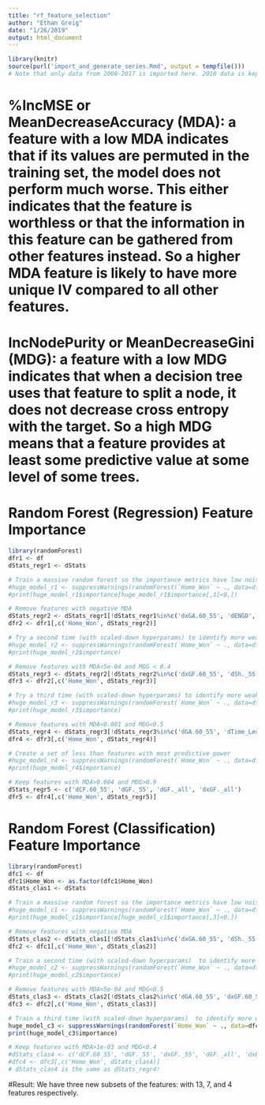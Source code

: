 ```yaml
---
title: "rf_feature_selection"
author: "Ethan Greig"
date: "1/26/2019"
output: html_document
---
```


```r
library(knitr)
source(purl('import_and_generate_series.Rmd', output = tempfile()))
# Note that only data from 2008-2017 is imported here. 2018 data is kept as a holdout set
```

# %IncMSE or MeanDecreaseAccuracy (MDA): a feature with a low MDA indicates that if its values are permuted in the training set, the model does not perform much worse. This either indicates that the feature is worthless or that the information in this feature can be gathered from other features instead. So a higher MDA feature is likely to have more unique IV compared to all other features.

# IncNodePurity or MeanDecreaseGini (MDG): a feature with a low MDG indicates that when a decision tree uses that feature to split a node, it does not decrease cross entropy with the target. So a high MDG means that a feature provides at least some predictive value at some level of some trees.

# Random Forest (Regression) Feature Importance
```r
library(randomForest)
dfr1 <- df
dStats_regr1 <- dStats

# Train a massive random forest so the importance metrics have low noise
#huge_model_r1 <- suppressWarnings(randomForest(`Home_Won` ~ ., data=dfr1, ntree=1000000, mtry=6, nodesize=60, importance=TRUE))
#print(huge_model_r1$importance[huge_model_r1$importance[,1]<0,])

# Remove features with negative MDA
dStats_regr2 <- dStats_regr1[!dStats_regr1%in%c('dxGA.60_55', 'dENGD', 'dGF.60_all', 'dxGA.60_all', 'dPP.', 'dROW')]
dfr2 <- dfr1[,c('Home_Won', dStats_regr2)]
```

```r
# Try a second time (with scaled-down hyperparams) to identify more weak features
#huge_model_r2 <- suppressWarnings(randomForest(`Home_Won` ~ ., data=dfr2, ntree=1000000, mtry=5, nodesize=60, importance=TRUE))
#print(huge_model_r2$importance)

# Remove features with MDA<5e-04 and MDG < 0.4
dStats_regr3 <- dStats_regr2[!dStats_regr2%in%c('dxGF.60_55', 'dSh._55', 'dSv._55', 'dW')]
dfr3 <- dfr2[,c('Home_Won', dStats_regr3)]
```

```r
# Try a third time (with scaled-down hyperparams) to identify more weak features
#huge_model_r3 <- suppressWarnings(randomForest(`Home_Won` ~ ., data=dfr3, ntree=1000000, mtry=4, nodesize=60, importance=TRUE))
#print(huge_model_r3$importance)

# Remove features with MDA<0.001 and MDG<0.5
dStats_regr4 <- dStats_regr3[!dStats_regr3%in%c('dGA.60_55', 'dTime_Led')]
dfr4 <- dfr3[,c('Home_Won', dStats_regr4)]
```

```r
# Create a set of less than features with most predictive power
#huge_model_r4 <- suppressWarnings(randomForest(`Home_Won` ~ ., data=dfr4, ntree=1000000, mtry=1, nodesize=60, importance=TRUE))
#print(huge_model_r4$importance)

# Keep features with MDA>0.004 and MDG>0.9
dStats_regr5 <- c('dCF.60_55', 'dGF._55', 'dGF._all', 'dxGF._all')
dfr5 <- dfr4[,c('Home_Won', dStats_regr5)]
```

# Random Forest (Classification) Feature Importance
```r
library(randomForest)
dfc1 <- df
dfc1$Home_Won <- as.factor(dfc1$Home_Won)
dStats_clas1 <- dStats

# Train a massive random forest so the importance metrics have low noise
#huge_model_c1 <- suppressWarnings(randomForest(`Home_Won` ~ ., data=dfc1, ntree=1000000, mtry=6, nodesize=60, importance=TRUE))
#print(huge_model_c1$importance[huge_model_c1$importance[,3]<0,])

# Remove features with negative MDA
dStats_clas2 <- dStats_clas1[!dStats_clas1%in%c('dxGA.60_55', 'dSh._55', 'dENGD', 'dGF.60_all', 'dxGA.60_all', 'dPP.')]
dfc2 <- dfc1[,c('Home_Won', dStats_clas2)]
```

```r
# Train a second time (with scaled-down hyperparams)  to identify more weak features
#huge_model_c2 <- suppressWarnings(randomForest(`Home_Won` ~ ., data=dfc2, ntree=1000000, mtry=5, nodesize=60, importance=TRUE))
#print(huge_model_c2$importance)

# Remove features with MDA<5e-04 and MDG<0.5
dStats_clas3 <- dStats_clas2[!dStats_clas2%in%c('dGA.60_55', 'dxGF.60_55', 'dSv._55', 'dW', 'dROW')]
dfc3 <- dfc2[,c('Home_Won', dStats_clas3)]
```

```r
# Train a third time (with scaled-down hyperparams)  to identify more weak features
huge_model_c3 <- suppressWarnings(randomForest(`Home_Won` ~ ., data=dfc3, ntree=1000000, mtry=4, nodesize=60, importance=TRUE))
print(huge_model_c3$importance)

# Keep features with MDA>1e-03 and MDG<0.4
#dStats_clas4 <- c('dCF.60_55', 'dGF._55', 'dxGF._55', 'dGF._all', 'dxBerg', 'dxGF._all', 'dPK.')
#dfc4 <- dfc3[,c('Home_Won', dStats_clas4)]
# dStats_clas4 is the same as dStats_regr4!
```

#Result: We have three new subsets of the features: with 13, 7, and 4 features respectively.